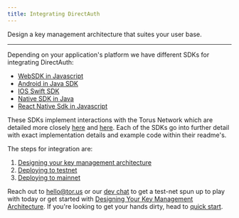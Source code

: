 ```yaml
---
title: Integrating DirectAuth
---
```


Design a key management architecture that suites your user base.

---

Depending on your application's platform we have different SDKs for integrating
DirectAuth:

- [WebSDK in Javascript](https://github.com/torusresearch/torus-direct-web-sdk)
- [Android in Java SDK](https://github.com/torusresearch/torus-direct-android-sdk)
- [IOS Swift SDK](https://github.com/torusresearch/torus-direct-swift-sdk)
- [Native SDK in Java](https://github.com/torusresearch/torus-utils-java)
- [React Native Sdk in Javascript](https://github.com/torusresearch/torus-direct-react-native-sdk)

These SDKs implement interactions with the Torus Network which are detailed more
closely
[here](https://medium.com/toruslabs/key-assignments-resolution-and-retrieval-afb984500612)
and
[here](../../how-torus-works/system-architecture.mdx#verifiers-and-key-retrieval).
Each of the SDKs go into further detail with exact implementation details and
example code within their readme's.

The steps for integration are:

1. [Designing your key management architecture](./#designing-your-key-management-architecture)
2. [Deploying to testnet](deploying-on-the-torus-network)
3. [Deploying to mainnet](deploying-on-the-torus-network)

Reach out to hello@tor.us or our [dev chat](https://t.me/torusdev) to get a
test-net spun up to play with today or get started with
[Designing Your Key Management Architecture](designing-your-key-management-architecture).
If you're looking to get your hands dirty, head to
[quick start](../quick-start).
